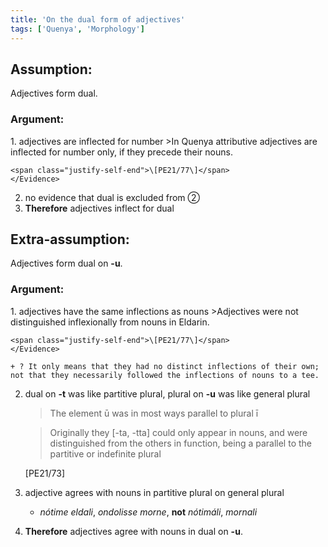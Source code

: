 ```yaml
---
title: 'On the dual form of adjectives'
tags: ['Quenya', 'Morphology']
---
```


## Assumption:

<aside class="bg-sky-500 p-6 rounded-lg text-white">Adjectives form dual.</aside>

### Argument:

<Steps>
1. adjectives are inflected for number
    <Evidence>
    >In Quenya attributive adjectives are inflected for number only, if they precede their nouns.
    
    <span class="justify-self-end">\[PE21/77\]</span>
    </Evidence>
2. no evidence that dual is excluded from <span class="text-xl">②</span>
3. **Therefore** adjectives inflect for dual
</Steps>

## Extra-assumption:

<aside class="bg-sky-500 p-6 rounded-lg text-white">Adjectives form dual on <b>-u</b>.</aside>

### Argument:

<Steps>
1. adjectives have the same inflections as nouns
    <Evidence>
    >Adjectives were not distinguished inflexionally from nouns in Eldarin.
    
    <span class="justify-self-end">\[PE21/77\]</span>
    </Evidence>

    + ? It only means that they had no distinct inflections of their own; not that they necessarily followed the inflections of nouns to a tee.
2. dual on **-t** was like partitive plural, plural on **-u** was like general plural
    <Evidence>
    >The element ū was in most ways parallel to plural ī
    
    >Originally they \[-ta, -tta\] could only appear in nouns, and were distinguished from the others in function, being a parallel to the partitive or indefinite plural

    <span class="justify-self-end">\[PE21/73\]</span>
    </Evidence>
3. adjective agrees with nouns in partitive plural on general plural
    + *nótime eldali*, *ondolisse morne*, **not** *nótimáli*, *mornali*
4. **Therefore** adjectives agree with nouns in dual on **-u**.
</Steps>